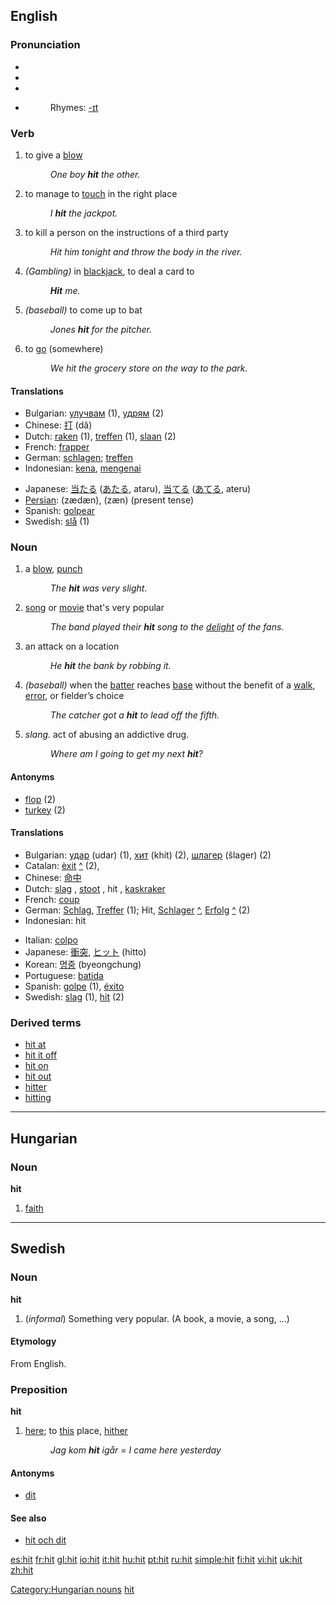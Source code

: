 ==English==

===Pronunciation===
*{{AHD|hĭt}}
*{{IPA|/hɪt/}}
*{{SAMPA|/hIt/}}
*{{audio|en-us-hit.ogg|Audio (US)}}
*:Rhymes: [[Rhymes:English:-ɪt|-ɪt]]

===Verb===
{{en-verb|hits|hitting|hit}}

# to give a [[blow]]
#: ''One boy '''hit''' the other.''
# to manage to [[touch]] in the right place
#: ''I '''hit''' the jackpot.''
# to kill a person on the instructions of a third party
#: ''Hit him tonight and throw the body in the river.''
# ''(Gambling)'' in [[blackjack]], to deal a card to
#:'' '''Hit''' me.''
# ''(baseball)'' to come up to bat
#: ''Jones '''hit''' for the pitcher.''
# to [[go]] (somewhere)
#: ''We hit the grocery store on the way to the park.''  

====Translations====
{{rfc-trans}}
{{top}}
*Bulgarian: [[улучвам]] (1), [[удрям]] (2)
*Chinese: [[打]] (dă)
*Dutch: [[raken]] (1), [[treffen]] (1), [[slaan]] (2)
*French: [[frapper]]
*German: [[schlagen]]; [[treffen]]
*Indonesian: [[kena]], [[kena|mengenai]]
{{mid}}
*Japanese: [[当たる]] ([[あたる]], ataru), [[当てる]] ([[あてる]], ateru)
*[[Persian]]: {{FAchar|[[زدن|زَدَن]]}} (zædæn), {{FAchar|[[زن|زَن]]}} (zæn) (present tense)
*Spanish: [[golpear]]
*Swedish: [[slå]] (1)
{{bottom}}

===Noun===
{{en-noun}}

# a [[blow]], [[punch]]
#: ''The '''hit''' was very slight.''
# [[song]] or [[movie]] that's very popular
#: ''The band played their '''hit''' song to the [[delight]] of the fans.''
# an attack on a location
#: ''He '''hit''' the bank by robbing it.''
# ''(baseball)'' when the [[batter]] reaches [[base]] without the benefit of a [[walk]], [[error]], or fielder’s choice
#: ''The catcher got a '''hit''' to lead off the fifth.''
# ''slang.'' act of abusing an addictive drug.
#: ''Where am I going to get my next '''hit'''?''

====Antonyms====
*[[flop]] (2)
*[[turkey]] (2)

====Translations====
{{rfc-trans}}
{{top}}
*Bulgarian: [[удар]] (udar) {{m}} (1), [[хит]] (khit) {{m}} (2), [[шлагер]] (šlager) {{m}} (2)
*Catalan: [[èxit]] {{m}} [[:ca:èxit|^]] (2),
*Chinese: [[命中]]
*Dutch: [[slag]] {{m}}, [[stoot]] {{m}}, hit {{m}}, [[kaskraker]] {{m}}
*French: [[coup]] {{m}}
*German: [[Schlag]], [[Treffer]] (1); Hit, [[Schlager]] [[:de:Schlager|^]], [[Erfolg]] [[:de:Erfolg|^]] {{m}} (2)
*Indonesian: hit
{{mid}}
*Italian: [[colpo]] {{m}}
*Japanese: [[衝突]], [[ヒット]] (hitto)
*Korean: [[명중]] (byeongchung)
*Portuguese: [[batida]] {{f}}
*Spanish: [[golpe]] {{m}} (1), [[éxito]] {{m}}
*Swedish: [[slag]] {{n}} (1), [[hit#Swedish|hit]] {{c}} (2)
{{bottom}}

===Derived terms===
*[[hit at]]
*[[hit it off]]
*[[hit on]]
*[[hit out]]
*[[hitter]]
*[[hitting]]


----

==Hungarian==

===Noun===
'''hit'''

# [[faith]]

[[Category:Hungarian nouns]]


----
==Swedish==

===Noun===
'''hit''' {{c}}
#(''informal'') Something very popular. (A book, a movie, a song, ...)

====Etymology====
From English.

===Preposition===
'''hit'''
#[[here]]; to [[this]] place, [[hither]]
#:''Jag kom '''hit''' igår'' = ''I came here yesterday''

====Antonyms====
*[[dit]]

====See also====
*[[hit och dit]]

[[Category:Baseball|hit]]

[[es:hit]]
[[fr:hit]]
[[gl:hit]]
[[io:hit]]
[[it:hit]]
[[hu:hit]]
[[pt:hit]]
[[ru:hit]]
[[simple:hit]]
[[fi:hit]]
[[vi:hit]]
[[uk:hit]]
[[zh:hit]]